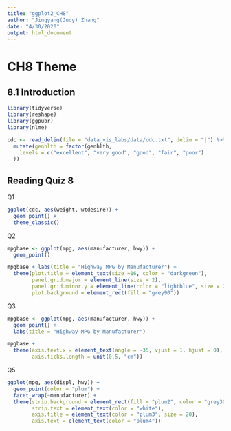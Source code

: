 ```yaml
---
title: "ggplot2_CH8"
author: "Jingyang(Judy) Zhang"
date: "4/30/2020"
output: html_document
---
```

# CH8 Theme #

## 8.1 Introduction ##
```r
library(tidyverse)
library(reshape)
library(ggpubr)
library(nlme)

cdc <- read_delim(file = "data_vis_labs/data/cdc.txt", delim = "|") %>%
  mutate(genhlth = factor(genhlth,
    levels = c("excellent", "very good", "good", "fair", "poor")
  ))
```



## Reading Quiz 8 ##

Q1
```r
ggplot(cdc, aes(weight, wtdesire)) + 
  geom_point() +
  theme_classic()


```


Q2
```r
mpgbase <- ggplot(mpg, aes(manufacturer, hwy)) + 
  geom_point()

mpgbase + labs(title = "Highway MPG by Manufacturer") +
  theme(plot.title = element_text(size =16, color = "darkgreen"), 
        panel.grid.major = element_line(size = 2), 
        panel.grid.minor.y = element_line(color = "lightblue", size = 2), 
        plot.background = element_rect(fill = "grey90"))
```



Q3
```r
mpgbase <- ggplot(mpg, aes(manufacturer, hwy)) + 
  geom_point() +
  labs(title = "Highway MPG by Manufacturer")

mpgbase + 
  theme(axis.text.x = element_text(angle = -35, vjust = 1, hjust = 0), 
        axis.ticks.length = unit(0.5, "cm"))

```


Q5
```r
ggplot(mpg, aes(displ, hwy)) +
  geom_point(color = "plum") + 
  facet_wrap(~manufacturer) + 
  theme(strip.background = element_rect(fill = "plum2", color = "grey30"), 
        strip.text = element_text(color = "white"), 
        axis.title = element_text(color = "plum3", size = 20), 
        axis.text = element_text(color = "plum4"))

```
